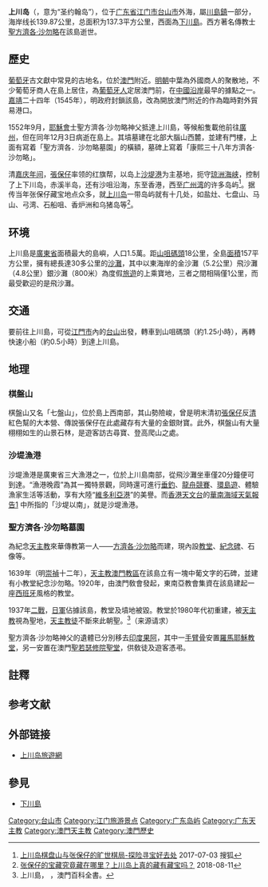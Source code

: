 {{Otheruses
| subject=廣東台山外海的一個島
| other=新加坡的東南部外海的島嶼
| 聖約翰島
}}

{{coord|21|39|55|N|112|47|44|E|region:CN-44_type:isle|display=title}}

'''上川岛'''（{{lang-pt|'''Ilha Sanchoão''' 或 '''Ilha São João'''}}，意为“圣约翰岛”），位于[[广东省|广东省]][[江门市|江门市]][[台山市|台山市]]外海，屬[[川島鎮|川島鎮]]一部分，海岸线长139.87公里，总面积为137.3平方公里，西面為[[下川島|下川島]]。西方著名傳教士[[聖方濟各·沙勿略|聖方濟各·沙勿略]]在該島逝世。

== 歷史 ==

[[葡萄牙|葡萄牙]]古文獻中常見的古地名，位於[[澳門|澳門]]附近。[[明朝|明朝]]中葉為外國商人的聚散地，不少葡萄牙商人在島上居住，為[[葡萄牙人|葡萄牙人]]定居澳門前，在[[中國沿岸|中國沿岸]]最早的據點之一。[[嘉靖|嘉靖]]二十四年（1545年），明政府封鎖該島，改為開放澳門附近的{{link-zh-yue|浪白滘|浪白澳}}作為臨時對外貿易港口。

1552年9月，[[耶穌會|耶穌會]]士聖方濟各·沙勿略神父抵達上川島，等候船隻載他前往[[廣州|廣州]]，但在同年12月3日病逝在島上。其墳墓建在北部大腦山西麓，並建有門樓，上面有寫着「聖方濟各．沙勿略墓園」的橫額，墓碑上寫着「康熙三十八年方濟各·沙勿略」。

清[[嘉庆年间|嘉庆年间]]，[[張保仔|張保仔]]率领的红旗帮，以岛上[[沙堤港|沙堤港]]为主基地，扼守[[琼州海峡|琼洲海峡]]，控制了上下川岛，赤溪半岛，还有沙咀沿海，东至香港，西至[[广州湾|广州湾]]的许多岛屿<ref>[https://www.sohu.com/a/154189916_205753 上川岛棋盘山与张保仔的旷世棋局-探险寻宝好去处] {{Wayback|url=https://www.sohu.com/a/154189916_205753 |date=20211206054745 }}2017-07-03 搜狐</ref>。据传当年张保仔藏宝地点众多，就[[上川岛|上川岛]]一带岛屿就有十几处，如盐灶、七盘山、马山、弓湾、石船咀、香炉洲和乌猪岛等<ref>[http://www.qulishi.com/article/201808/290929.html 张保仔的宝藏究竟藏在哪里？上川岛上真的藏有藏宝吗？] {{Wayback|url=http://www.qulishi.com/article/201808/290929.html |date=20190718110939 }} 2018-08-11</ref>。

== 环境 ==
上川島是[[廣東省|廣東省]]面積最大的島嶼{{NoteTag|廣東省第一大島本應為[[湛江市|湛江市]]的[[東海島|東海島]]，但由於該島早於1958年[[東北大堤|東北大堤]]修建後成為一個半島，只是建堤至今也沒有為其更名。故名義上來看，上川島才是廣東省第一大島。此外，在1988年建省前，[[中華人民共和國|中華人民共和國]]第二大島（名義上，有效管治則為第一大島）[[海南省|海南島]]屬廣東省一部分，面積比[[東海島|東海島]]及[[上川島|上川島]]大得多，因此1988年前海南島是廣東省第一大島。}}，人口1.5萬。距[[山咀碼頭|山咀碼頭]]18公里，全島[[面積|面積]]157平方公里，擁有總長達30多公里的[[沙灘|沙灘]]，其中以東海岸的金沙灘（5.2公里）飛沙灘（4.8公里）銀沙灘（800米）為度假[[旅遊|旅遊]]的上乘寶地，三者之間相隔僅1公里，而最受歡迎的是飛沙灘。

== 交通 ==

要前往上川島，可從[[江門市|江門市]]內的[[台山市|台山]]出發，轉車到山咀碼頭（約1.25小時），再轉快速小船（約0.5小時）到達上川島。

== 地理 ==

=== 棋盤山 ===

棋盤山又名「七盤山」，位於島上西南部，其山勢險峻，曾是明末清初[[張保仔|張保仔]]反[[清朝|清]]紅色幫的大本營、傳說張保仔在此處藏存有大量的金銀財寶。此外，棋盤山有大量栩栩如生的山景石林，是遊客訪古尋寶、登高爬山之處。

=== 沙堤漁港 ===

沙堤漁港是廣東省三大漁港之一，位於上川島南部，從飛沙灘坐車僅20分鐘便可到達。“漁港晚霞”為其一獨特景觀，同時還可進行[[垂釣|垂釣]]、[[龍舟競賽|龍舟競賽]]、[[環島遊|環島遊]]、體驗漁家生活等活動，享有大陸“[[維多利亞港|維多利亞港]]”的美譽。而[[香港天文台|香港天文台]]的[[華南海域天氣報告|華南海域天氣報告]][http://www.hko.gov.hk/wservice/tsheet/pms/fsccw_c.htm] {{Wayback|url=http://www.hko.gov.hk/wservice/tsheet/pms/fsccw_c.htm |date=20191023032751 }}中所指的「沙堤以南」，就是沙堤漁港。

=== 聖方濟各·沙勿略墓園 ===
為紀念[[天主教|天主教]]來華傳教第一人——[[聖方濟各沙勿略|方濟各·沙勿略]]而建，現內設[[教堂|教堂]]、[[紀念碑|紀念碑]]、石像等。

1639年（明[[崇禎|崇禎]]十二年），[[天主教澳門教區|天主教澳門教區]]在該島立有一塊中葡文字的石碑，並建有小教堂紀念沙勿略。1920年，由澳門敎會發起，東南亞教會集資在該島建起一座[[西班牙|西班牙]]風格的教堂。

1937年[[二戰|二戰]]，[[日本軍隊|日軍]]佔據該島，教堂及墳地被毀。教堂於1980年代初重建，被[[天主教|天主教]]視為聖地，[[天主教徒|天主教徒]]不斷來此朝聖。<ref>上川島， {{cite web |url=http://www.macaudata.com/macauweb/Encyclopedia/html/11206.htm |title=存档副本 |accessdate=2009-06-03 |deadurl=yes |archiveurl=https://web.archive.org/web/20090924005306/http://www.macaudata.com/macauweb/Encyclopedia/html/11206.htm |archivedate=2009-09-24 }}，澳門百科全書。</ref>（来源请求）

聖方濟各·沙勿略神父的遺體已分別移去[[印度|印度]][[果阿|果阿]]，其中一[[手臂骨|手臂骨]]安置[[羅馬|羅馬]][[耶穌教堂|耶穌教堂]]，另一安置在澳門[[聖若瑟修院及聖堂|聖若瑟修院聖堂]]，供敎徒及遊客憑弔。

== 註釋 ==
{{NoteFoot}}

== 参考文献 ==
{{Reflist}}

== 外部链接 ==
* [https://web.archive.org/web/20071224184542/http://www.shangchuan.cn/index1.asp 上川岛旅遊網]

== 參見 ==
{{Portal box|广东|岛屿}}
* [[下川島|下川島]]

[[Category:台山市|Category:台山市]]
[[Category:江门旅游景点|Category:江门旅游景点]]
[[Category:广东岛屿|Category:广东岛屿]]
[[Category:广东天主教|Category:广东天主教]]
[[Category:澳門天主教|Category:澳門天主教]]
[[Category:澳門歷史|Category:澳門歷史]]